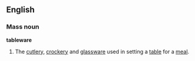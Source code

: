 ==English==
===Mass noun===
'''tableware'''
#The [[cutlery]], [[crockery]] and [[glassware]] used in setting a [[table]] for a [[meal]].